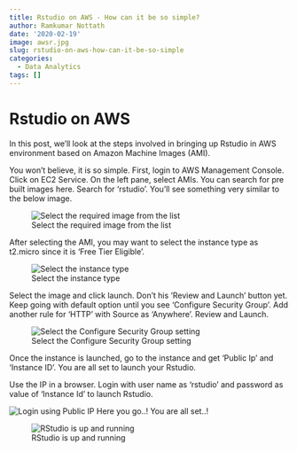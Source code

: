 ```yaml
---
title: Rstudio on AWS - How can it be so simple?
author: Ramkumar Nottath
date: '2020-02-19'
image: awsr.jpg
slug: rstudio-on-aws-how-can-it-be-so-simple
categories:
  - Data Analytics
tags: []
---
```


# Rstudio on AWS

In this post, we'll look at the steps involved in bringing up Rstudio in AWS environment based on Amazon Machine Images (AMI).

You won't believe, it is so simple. First, login to AWS Management Console. Click on EC2 Service. On the left pane, select AMIs. You can search for pre built images here. Search for 'rstudio'. You'll see something very similar to the below image.

![Select the required image from the list](ami.png)

After selecting the AMI, you may want to select the instance type as t2.micro since it is 'Free Tier Eligible'. 

![Select the instance type](t2micro.png)

Select the image and click launch. Don't his 'Review and Launch' button yet. Keep going with default option until you see 'Configure Security Group'. Add another rule for 'HTTP' with Source as 'Anywhere'. Review and Launch. 

![Select the Configure Security Group setting](csg.png)

Once the instance is launched, go to the instance and get 'Public Ip' and 'Instance ID'. You are all set to launch your Rstudio. 

Use the IP in a browser. Login with user name as 'rstudio' and password as value of 'Instance Id' to launch Rstudio. 

![Login using Public IP](login.png)
Here you go..! You are all set..!

![RStudio is up and running](rstudio.png)
